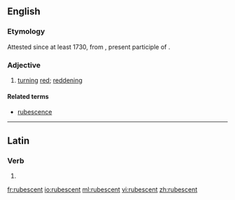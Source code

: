 ==English==

===Etymology===
Attested since at least 1730, from {{etyl|la|en}} {{term|rubescens|lang=la}}, present participle of {{term|rubesco|rubescere|lang=la}}.

===Adjective===
{{en-adj}}

# [[turn]]ing [[red]]; [[reddening]]

====Related terms====
* [[rubescence]]

----

==Latin==

===Verb===
{{la-verb-form|rubēscent}}

# {{inflection of|rubēscō||3|p|futr|actv|indc|lang=la}}

[[fr:rubescent]]
[[io:rubescent]]
[[ml:rubescent]]
[[vi:rubescent]]
[[zh:rubescent]]